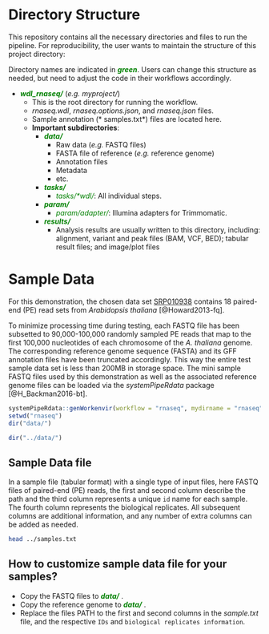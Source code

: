 # Directory Structure

This repository contains all the necessary directories and files to run the pipeline. 
For reproducibility, the user wants to maintain the structure of this project directory:

Directory names are indicated in <span style="color:green">***green***</span>.
Users can change this structure as needed, but need to adjust the code in their
workflows accordingly.

- <span style="color:green">***wdl_rnaseq/***</span> (*e.g.* *myproject/*)
    - This is the root directory for running the workflow.
    - *rnaseq.wdl*, *rnaseq.options.json*, and *rnaseq.json* files.
    - Sample annotation (* samples.txt*) files are located here.
    - **Important subdirectories**:
      - <span style="color:green">***data/*** </span>
        - Raw data (*e.g.* FASTQ files)
        - FASTA file of reference (*e.g.* reference genome)
        - Annotation files
        - Metadata
        - etc.
      - <span style="color:green">***tasks/***</span>
        - <span style="color:green">*tasks/\*wdl/*</span>: All individual steps. 
      - <span style="color:green">***param/***</span>
        - <span style="color:green">*param/adapter/*</span>: Illumina adapters for Trimmomatic.
      - <span style="color:green">***results/***</span>
        - Analysis results are usually written to this directory, including: alignment, variant and peak files (BAM, VCF, BED); tabular result files; and image/plot files

# Sample Data

For this demonstration, the chosen data set [SRP010938](http://www.ncbi.nlm.nih.gov/sra/?term=SRP010938)
contains 18 paired-end (PE) read sets from *Arabidopsis thaliana*
[@Howard2013-fq].

To minimize processing time during testing, each FASTQ
file has been subsetted to 90,000-100,000 randomly sampled PE reads that
map to the first 100,000 nucleotides of each chromosome of the *A.
thaliana* genome. The corresponding reference genome sequence (FASTA) and
its GFF annotation files have been truncated accordingly. This way the entire 
test sample data set is less than 200MB in storage space. The mini sample FASTQ 
files used by this demonstration as well as the associated reference genome files can be loaded via the *systemPipeRdata* package [@H_Backman2016-bt]. 

```r
systemPipeRdata::genWorkenvir(workflow = "rnaseq", mydirname = "rnaseq")
setwd("rnaseq")
dir("data/")
```

```r
dir("../data/")
```

## Sample Data file

In a sample file (tabular format) with a single type of input files, here FASTQ files of
paired-end (PE) reads, the first and second column describe the path and the third column represents a unique `id` name for each sample. The fourth column represents 
the biological replicates. All subsequent columns are additional
information, and any number of extra columns can be added as needed.

```bash
head ../samples.txt 
```

## How to customize sample data file for your samples?

- Copy the FASTQ files to <span style="color:green">***data/*** </span>.
- Copy the reference genome to <span style="color:green">***data/*** </span>.
- Replace the files PATH to the first and second columns in the *sample.txt* file, and 
the respective `IDs` and `biological replicates information`.
